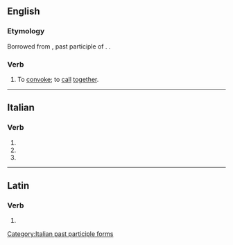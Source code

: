 ==English==

===Etymology===
Borrowed from {{bor|en|la|convocatus}}, past participle of {{m|la|convocare||to convocate}}. {{doublet|en|convoke}}.

===Verb===
{{en-verb|convocat}}

# {{lb|en|obsolete|transitive}} To [[convoke]]; to [[call]] [[together]].
#: {{rfquotek|May (Lucan)}}

{{Webster 1913}}

----

==Italian==

===Verb===
{{head|it|verb form}}

# {{inflection of|convocare||2|p|pres|indc|lang=it}}
# {{inflection of|convocare||2|p|impr|lang=it}}
# {{feminine plural of|convocato|lang=it}}

[[Category:Italian past participle forms]]

----

==Latin==

===Verb===
{{la-verb-form|convocāte}}

# {{inflection of|convocō||2|p|pres|actv|impr|lang=la}}